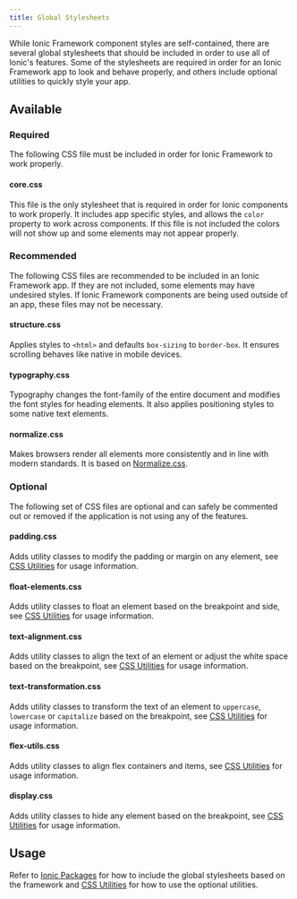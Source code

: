 ```yaml
---
title: Global Stylesheets
---
```


<head>
  <title>Global Stylesheet: Styled CSS Component Options for Ionic Apps</title>
  <meta
    name="description"
    content="While Ionic component styles are self-contained, there are several global stylesheets and CSS options to include to utilize all features. Read to learn more."
  />
</head>

While Ionic Framework component styles are self-contained, there are several global stylesheets that should be included in order to use all of Ionic's features. Some of the stylesheets are required in order for an Ionic Framework app to look and behave properly, and others include optional utilities to quickly style your app.

## Available

### Required

The following CSS file must be included in order for Ionic Framework to work properly.

#### core.css

This file is the only stylesheet that is required in order for Ionic components to work properly. It includes app specific styles, and allows the `color` property to work across components. If this file is not included the colors will not show up and some elements may not appear properly.

### Recommended

The following CSS files are recommended to be included in an Ionic Framework app. If they are not included, some elements may have undesired styles. If Ionic Framework components are being used outside of an app, these files may not be necessary.

#### structure.css

Applies styles to `<html>` and defaults `box-sizing` to `border-box`. It ensures scrolling behaves like native in mobile devices.

#### typography.css

Typography changes the font-family of the entire document and modifies the font styles for heading elements. It also applies positioning styles to some native text elements.

#### normalize.css

Makes browsers render all elements more consistently and in line with modern standards. It is based on [Normalize.css](https://necolas.github.io/normalize.css/).

### Optional

The following set of CSS files are optional and can safely be commented out or removed if the application is not using any of the features.

#### padding.css

Adds utility classes to modify the padding or margin on any element, see [CSS Utilities](css-utilities#content-space) for usage information.

#### float-elements.css

Adds utility classes to float an element based on the breakpoint and side, see [CSS Utilities](css-utilities#element-placement) for usage information.

#### text-alignment.css

Adds utility classes to align the text of an element or adjust the white space based on the breakpoint, see [CSS Utilities](css-utilities#text-alignment) for usage information.

#### text-transformation.css

Adds utility classes to transform the text of an element to `uppercase`, `lowercase` or `capitalize` based on the breakpoint, see [CSS Utilities](css-utilities#text-transformation) for usage information.

#### flex-utils.css

Adds utility classes to align flex containers and items, see [CSS Utilities](css-utilities#flex-properties) for usage information.

#### display.css

Adds utility classes to hide any element based on the breakpoint, see [CSS Utilities](css-utilities#element-display) for usage information.

## Usage

Refer to [Ionic Packages](../intro/cdn) for how to include the global stylesheets based on the framework and [CSS Utilities](css-utilities) for how to use the optional utilities.
